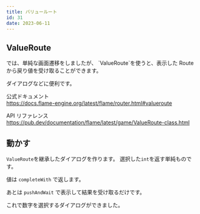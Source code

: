 ```yaml
---
title: バリュールート
id: 31
date: 2023-06-11
---
```



## ValueRoute

<ExampleLink slug="router" />
では、単純な画面遷移をしましたが、 `ValueRoute`を使うと、表示した Route から戻り値を受け取ることができます。

ダイアログなどに便利です。

公式ドキュメント  
https://docs.flame-engine.org/latest/flame/router.html#valueroute

API リファレンス  
https://pub.dev/documentation/flame/latest/game/ValueRoute-class.html

## 動かす

`ValueRoute`を継承したダイアログを作ります。
選択した`int`を返す単純ものです。

値は `completeWith` で返します。

<ExampleCode file="value_route/game.dart" label="value_route1" />

あとは `pushAndWait` で表示して結果を受け取るだけです。

<ExampleCode file="value_route/game.dart" label="value_route2" />

これで数字を選択するダイアログができました。
